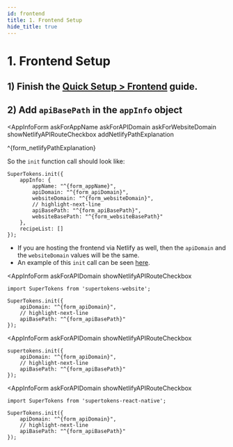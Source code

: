 ```yaml
---
id: frontend
title: 1. Frontend Setup
hide_title: true
---
```


<!-- COPY DOCS -->
<!-- ./thirdpartyemailpassword/serverless/with-netlify/frontend.mdx -->


# 1. Frontend Setup

## 1) Finish the [Quick Setup > Frontend](../../quick-setup/frontend) guide.

## 2) Add `apiBasePath` in the `appInfo` object

<AppInfoForm
    askForAppName
    askForAPIDomain
    askForWebsiteDomain
    showNetlifyAPIRouteCheckbox
    addNetlifyPathExplanation
>

^{form_netlifyPathExplanation}

So the `init` function call should look like:

<FrontendSDKTabs>
<TabItem value="reactjs">

```tsx
SuperTokens.init({
    appInfo: {
        appName: "^{form_appName}",
        apiDomain: "^{form_apiDomain}",
        websiteDomain: "^{form_websiteDomain}",
        // highlight-next-line
        apiBasePath: "^{form_apiBasePath}",
        websiteBasePath: "^{form_websiteBasePath}"
    },
    recipeList: []
});
```

- If you are hosting the frontend via Netlify as well, then the `apiDomain` and the `websiteDomain` values will be the same.
- An example of this `init` call can be seen [here](https://github.com/supertokens/supertokens-auth-react/blob/master/examples/with-netlify/src/App.tsx#L18).

</TabItem>
<TabItem value="vanillajs">
<NpmOrScriptTabs>
<TabItem value="npm">

<AppInfoForm
    askForAPIDomain
    showNetlifyAPIRouteCheckbox
>

```tsx
import SuperTokens from 'supertokens-website';

SuperTokens.init({
    apiDomain: "^{form_apiDomain}",
    // highlight-next-line
    apiBasePath: "^{form_apiBasePath}" 
});
```

</AppInfoForm>

</TabItem>
<TabItem value="script">

<AppInfoForm
    askForAPIDomain
    showNetlifyAPIRouteCheckbox
>

```tsx
supertokens.init({
    apiDomain: "^{form_apiDomain}",
    // highlight-next-line
    apiBasePath: "^{form_apiBasePath}" 
});
```

</AppInfoForm>

</TabItem>
</NpmOrScriptTabs>

</TabItem>
<TabItem value="react-native">

<AppInfoForm
    askForAPIDomain
    showNetlifyAPIRouteCheckbox
>

```tsx
import SuperTokens from 'supertokens-react-native';

SuperTokens.init({
    apiDomain: "^{form_apiDomain}",
    // highlight-next-line
    apiBasePath: "^{form_apiBasePath}" 
});
```

</AppInfoForm>

</TabItem>
</FrontendSDKTabs>
</AppInfoForm>
